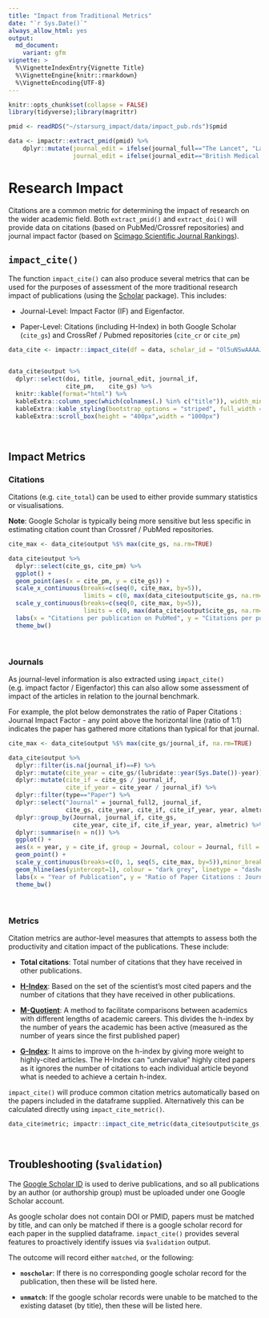 ```yaml
---
title: "Impact from Traditional Metrics"
date: "`r Sys.Date()`"
always_allow_html: yes
output:
  md_document:
    variant: gfm
vignette: >
  %\VignetteIndexEntry{Vignette Title}
  %\VignetteEngine{knitr::rmarkdown}
  %\VignetteEncoding{UTF-8}
---
```

```r
knitr::opts_chunk$set(collapse = FALSE)
library(tidyverse);library(magrittr)

pmid <- readRDS("~/starsurg_impact/data/impact_pub.rds")$pmid

data <- impactr::extract_pmid(pmid) %>%
    dplyr::mutate(journal_edit = ifelse(journal_full=="The Lancet", "Lancet", journal_full),
                  journal_edit = ifelse(journal_edit=="British Medical Journal", "BMJ-British Medical Journal", journal_edit))
```

# Research Impact

Citations are a common metric for determining the impact of research on the wider academic field. Both `extract_pmid()` and `extract_doi()` will provide data on citations (based on PubMed/Crossref repositories) and journal impact factor (based on [Scimago Scientific Journal Rankings](https://www.scimagojr.com)).

## **`impact_cite()`**

The function `impact_cite()` can also produce several metrics that can be used for the purposes of assessment of the more traditional research impact of publications (using the [Scholar](https://cran.r-project.org/web/packages/scholar/index.html) package). This includes:

- Journal-Level: Impact Factor (IF) and Eigenfactor.

- Paper-Level: Citations (including H-Index) in both Google Scholar (`cite_gs`) and CrossRef / Pubmed repositories (`cite_cr` or `cite_pm`)

```r
data_cite <- impactr::impact_cite(df = data, scholar_id = "Ol5uNSwAAAAJ&hl", var_citation = "cite_gs")
                             
```
```r
data_cite$output %>%
  dplyr::select(doi, title, journal_edit, journal_if,
                cite_pm,	cite_gs) %>%
  knitr::kable(format="html") %>%
  kableExtra::column_spec(which(colnames(.) %in% c("title")), width_min="7in") %>%
  kableExtra::kable_styling(bootstrap_options = "striped", full_width = F) %>%
  kableExtra::scroll_box(height = "400px",width = "1000px")
```

&nbsp;

## **Impact Metrics**
### **Citations**
Citations (e.g. `cite_total`) can be used to either provide summary statistics or visualisations.

**Note**: Google Scholar is typically being more sensitive but less specific in estimating citation count than Crossref / PubMed repositories.

```r
cite_max <- data_cite$output %$% max(cite_gs, na.rm=TRUE)

data_cite$output %>%
  dplyr::select(cite_gs, cite_pm) %>%
  ggplot() +
  geom_point(aes(x = cite_pm, y = cite_gs)) + 
  scale_x_continuous(breaks=c(seq(0, cite_max, by=5)),
                     limits = c(0, max(data_cite$output$cite_gs, na.rm=TRUE)), expand = c(0, 0.5)) +
  scale_y_continuous(breaks=c(seq(0, cite_max, by=5)),
                     limits = c(0, max(data_cite$output$cite_gs, na.rm=TRUE)), expand = c(0, 0.5)) + 
  labs(x = "Citations per publication on PubMed", y = "Citations per publication on Google Scholar") +
  theme_bw()
```

&nbsp;

### **Journals**
As journal-level information is also extracted using `impact_cite()` (e.g. impact factor / Eigenfactor) this can also allow some assessment of impact of the articles in relation to the journal benchmark.

For example, the plot below demonstrates the ratio of Paper Citations : Journal Impact Factor - any point above the horizontal line (ratio of 1:1) indicates the paper has gathered more citations than typical for that journal.

```r
cite_max <- data_cite$output %$% max(cite_gs/journal_if, na.rm=TRUE)

data_cite$output %>%
  dplyr::filter(is.na(journal_if)==F) %>%
  dplyr::mutate(cite_year = cite_gs/(lubridate::year(Sys.Date())-year)) %>%
  dplyr::mutate(cite_if = cite_gs / journal_if,
                cite_if_year = cite_year / journal_if) %>%
  dplyr::filter(type=="Paper") %>%
  dplyr::select("Journal" = journal_full2, journal_if,
                cite_gs, cite_year, cite_if, cite_if_year, year, almetric) %>%
  dplyr::group_by(Journal, journal_if, cite_gs,
                  cite_year, cite_if, cite_if_year, year, almetric) %>%
  dplyr::summarise(n = n()) %>%
  ggplot() + 
  aes(x = year, y = cite_if, group = Journal, colour = Journal, fill = Journal) +
  geom_point() +
  scale_y_continuous(breaks=c(0, 1, seq(5, cite_max, by=5)),minor_breaks=NULL) +
  geom_hline(aes(yintercept=1), colour = "dark grey", linetype = "dashed") +
  labs(x = "Year of Publication", y = "Ratio of Paper Citations : Journal Impact Factor") +
  theme_bw()

```

&nbsp;

### **Metrics**
Citation metrics are author-level measures that attempts to assess both the productivity and citation impact of the publications. These include:

 - **Total citations**: Total number of citations that they have received in other publications.
 
 - **[H-Index](https://harzing.com/popbook/ch1_4_2.htm)**: Based on the set of the scientist's most cited papers and the number of citations that they have received in other publications.
 
 - **[M-Quotient](https://harzing.com/popbook/ch1_4_3.htm)**: A method to facilitate comparisons between academics with different lengths of academic careers. This divides the h-index by the number of years the academic has been active (measured as the number of years since the first published paper)
 
 - **[G-Index](https://harzing.com/popbook/ch1_4_6.htm)**: It aims to improve on the h-index by giving more weight to highly-cited articles. The H-Index can "undervalue" highly cited papers as it ignores the number of citations to each individual article beyond what is needed to achieve a certain h-index.

`impact_cite()` will produce common citation metrics automatically based on the papers included in the dataframe supplied. Alternatively this can be calculated directly using `impact_cite_metric()`. 

```r
data_cite$metric; impactr::impact_cite_metric(data_cite$output$cite_gs, data_cite$output$year)
```

&nbsp;

## **Troubleshooting (`$validation`) **

The [Google Scholar ID](https://en.wikipedia.org/wiki/Template:Google_Scholar_id) is used to derive publications, and so all publications by an author (or authorship group) must be uploaded under one Google Scholar account.

As google scholar does not contain DOI or PMID, papers must be matched by title, and can only be matched if there is a google scholar record for each paper in the supplied dataframe. `impact_cite()` provides several features to proactively identify issues via `$validation` output. 

The outcome will record either `matched`, or the following:
 
* **`noscholar`**: If there is no corresponding google scholar record for the publication, then these will be listed here.

* **`unmatch`**: If the google scholar records were unable to be matched to the existing dataset (by title), then these will be listed here.
